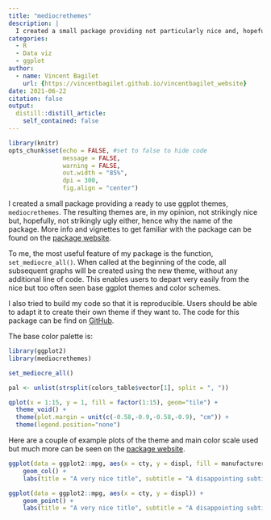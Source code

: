 ```yaml
---
title: "mediocrethemes"
description: |
  I created a small package providing not particularly nice and, hopefully, not particularly ugly ggplot themes. Setting the theme for all graphs in a document only requires one short line of code.
categories:
  - R
  - Data viz
  - ggplot
author:
  - name: Vincent Bagilet
    url: {https://vincentbagilet.github.io/vincentbagilet_website}
date: 2021-06-22
citation: false
output:
  distill::distill_article:
    self_contained: false
---
```



```r
library(knitr)
opts_chunk$set(echo = FALSE, #set to false to hide code
               message = FALSE,
               warning = FALSE,
               out.width = "85%",
               dpi = 300,
               fig.align = "center") 
```

I created a small package providing a ready to use ggplot themes, `mediocrethemes`. The resulting themes are, in my opinion, not strikingly nice but, hopefully, not strikingly ugly either, hence why the name of the package. More info and vignettes to get familiar with the package can be found on the [package website](https://vincentbagilet.github.io/mediocrethemes/).

To me, the most useful feature of my package is the function, `set_mediocre_all()`. When called at the beginning of the code, all subsequent graphs will be created using the new theme, without any additional line of code. This enables users to depart very easily from the nice but too often seen base ggplot themes and color schemes.

I also tried to build my code so that it is reproducible. Users should be able to adapt it to create their own theme if they want to. The code for this package can be find on [GitHub](https://github.com/vincentbagilet/mediocrethemes).

The base color palette is:

```r
library(ggplot2)
library(mediocrethemes)

set_mediocre_all()

pal <- unlist(strsplit(colors_table$vector[1], split = ", ")) 

qplot(x = 1:15, y = 1, fill = factor(1:15), geom="tile") +
  theme_void() +
  theme(plot.margin = unit(c(-0.58,-0.9,-0.58,-0.9), "cm")) +
  theme(legend.position="none") 
```


Here are a couple of example plots of the theme and main color scale used but much more can be seen on the [package website](https://vincentbagilet.github.io/mediocrethemes/).

```r
ggplot(data = ggplot2::mpg, aes(x = cty, y = displ, fill = manufacturer)) +
    geom_col() +
    labs(title = "A very nice title", subtitle = "A disappointing subtitle")

ggplot(data = ggplot2::mpg, aes(x = cty, y = displ)) +
    geom_point() +
    labs(title = "A very nice title", subtitle = "A disappointing subtitle")
```







